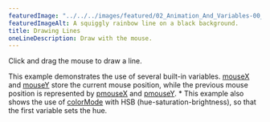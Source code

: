 ---
featuredImage: "../../../images/featured/02_Animation_And_Variables-00_Drawing_Lines-thumbnail.png"
featuredImageAlt: A squiggly rainbow line on a black background.
title: Drawing Lines
oneLineDescription: Draw with the mouse.
---

Click and drag the mouse to draw a line.

This example demonstrates the use of several built-in
variables.
<a href="https://p5js.org/reference/p5/mouseX">mouseX</a>
and
<a href="https://p5js.org/reference/p5/mouseY">mouseY</a>
store the current mouse position, while the
previous mouse position is represented by
<a href="https://p5js.org/reference/p5/pmouseX">pmouseX</a>
and
<a href="https://p5js.org/reference/p5/pmouseY">pmouseY</a>.
 *
This example also shows the use of
<a href="https://p5js.org/reference/p5/colorMode">colorMode</a> with HSB
(hue-saturation-brightness), so that the first variable sets the hue.
